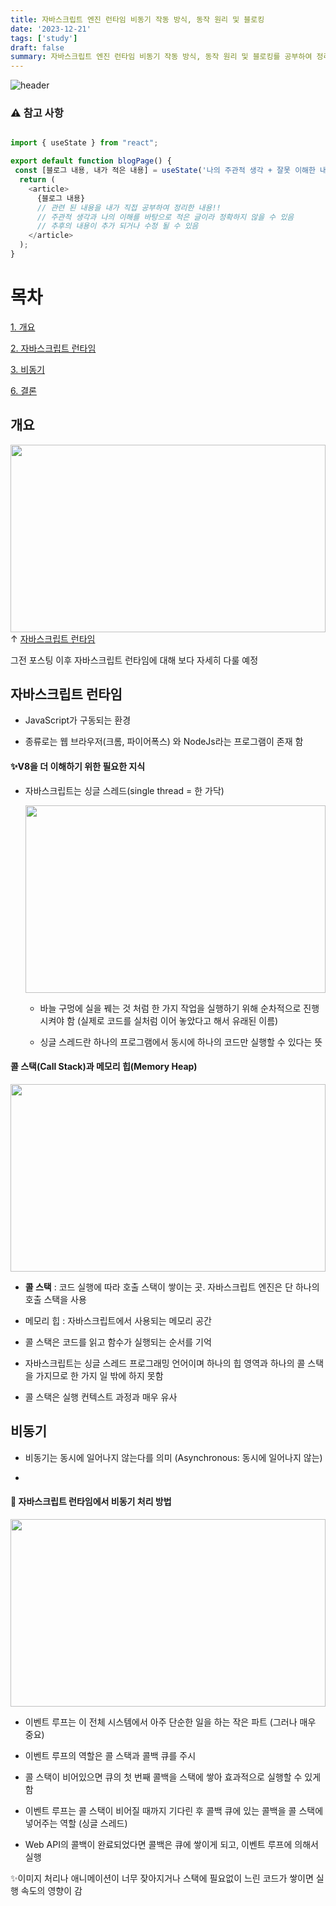 ```yaml
---
title: 자바스크립트 엔진 런타임 비동기 작동 방식, 동작 원리 및 블로킹
date: '2023-12-21'
tags: ['study']
draft: false
summary: 자바스크립트 엔진 런타임 비동기 작동 방식, 동작 원리 및 블로킹를 공부하여 정리한 글 입니다.
---
```


![header](https://capsule-render.vercel.app/api?type=rect&color=auto&text=%20%20STUDY%20%20&fontAlign=30&fontSize=15&textBg=true&desc=강의%20내용을%20바탕으로%20나의%20경험,생각을%20작성&descAlign=60&descAlignY=50&animation=twinkling)

### ⚠ 참고 사항

```javascript

import { useState } from "react";

export default function blogPage() {
 const [블로그 내용, 내가 적은 내용] = useState('나의 주관적 생각 + 잘못 이해한 내용')
  return (
    <article>
      {블로그 내용}
      // 관련 된 내용을 내가 직접 공부하여 정리한 내용!!
      // 주관적 생각과 나의 이해를 바탕으로 적은 글이라 정확하지 않을 수 있음
      // 추후의 내용이 추가 되거나 수정 될 수 있음
    </article>
  );
}

```

# 목차

[1. 개요](#개요)

[2. 자바스크립트 런타임](#자바스크립트-런타임)

[3. 비동기](#비동기)

[6. 결론](#결론)

## 개요

<img
  src="https://velog.velcdn.com/images%2Fchoijw1116%2Fpost%2Fcec958c0-57ba-48f4-bcc7-a12f9efa1e08%2Fjavascript_runtime.png"
  width="100%"
  height="300"
/>
&uarr; [자바스크립트 런타임](https://development-mark.vercel.app/blog/%EC%9E%90%EB%B0%94%EC%8A%A4%ED%81%AC%EB%A6%BD%ED%8A%B8%20%EC%97%94%EC%A7%84)

그전 포스팅 이후 자바스크립트 런타임에 대해 보다 자세히 다룰 예정

## 자바스크립트 런타임

- JavaScript가 구동되는 환경

- 종류로는 웹 브라우저(크롬, 파이어폭스) 와 NodeJs라는 프로그램이 존재 함

#### ✨V8을 더 이해하기 위한 필요한 지식

- 자바스크립트는 싱글 스레드(single thread = 한 가닥)

  <img
    src="https://d2.naver.com/content/images/2015/06/helloworld-59361-1.png"
    width="100%"
    height="300"
  />

  - 바늘 구멍에 실을 꿰는 것 처럼 한 가지 작업을 실행하기 위해 순차적으로 진행 시켜야 함 (실제로 코드를 실처럼 이어 놓았다고 해서 유래된 이름)

  - 싱글 스레드란 하나의 프로그램에서 동시에 하나의 코드만 실행할 수 있다는 뜻

#### 콜 스택(Call Stack)과 메모리 힙(Memory Heap)

<img src="public\static\images\자바스크립트 엔진.png" width="100%" height="300" />

- **콜 스택** : 코드 실행에 따라 호출 스택이 쌓이는 곳. 자바스크립트 엔진은 단 하나의 호출 스택을 사용

- 메모리 힙 : 자바스크립트에서 사용되는 메모리 공간

- 콜 스택은 코드를 읽고 함수가 실행되는 순서를 기억

- 자바스크립트는 싱글 스레드 프로그래밍 언어이며 하나의 힙 영역과 하나의 콜 스택을 가지므로 한 가지 일 밖에 하지 못함

- 콜 스택은 실행 컨텍스트 과정과 매우 유사

## 비동기

- 비동기는 동시에 일어나지 않는다를 의미 (Asynchronous: 동시에 일어나지 않는)

-

#### 📌 자바스크립트 런타임에서 비동기 처리 방법

<img src="public\static\images\자바스크립트 런타임.png" width="100%" height="300" />

- 이벤트 루프는 이 전체 시스템에서 아주 단순한 일을 하는 작은 파트 (그러나 매우 중요)

- 이벤트 루프의 역할은 콜 스택과 콜백 큐를 주시

- 콜 스택이 비어있으면 큐의 첫 번째 콜백을 스택에 쌓아 효과적으로 실행할 수 있게 함

- 이벤트 루프는 콜 스택이 비어질 때까지 기다린 후 콜백 큐에 있는 콜백을 콜 스택에 넣어주는 역할 (싱글 스레드)

- Web API의 콜백이 완료되었다면 콜백은 큐에 쌓이게 되고, 이벤트 루프에 의해서 실행

✨이미지 처리나 애니메이션이 너무 잦아지거나 스택에 필요없이 느린 코드가 쌓이면 실행 속도의 영향이 감
